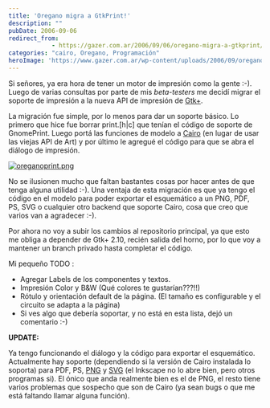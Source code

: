 ```yaml
---
title: 'Oregano migra a GtkPrint!'
description: ""
pubDate: 2006-09-06
redirect_from: 
            - https://gazer.com.ar/2006/09/06/oregano-migra-a-gtkprint/
categories: "cairo, Oregano, Programación"
heroImage: 'https://www.gazer.com.ar/wp-content/uploads/2006/09/oreganoprint.thumbnail.png'
---
```

Si señores, ya era hora de tener un motor de impresión como la gente :-). Luego de varias consultas por parte de mis _beta-testers_ me decidí migrar el soporte de impresión a la nueva API de impresión de [Gtk+](http://www.gtk.org/).

La migración fue simple, por lo menos para dar un soporte básico. Lo primero que hice fue borrar print.\[h|c] que tenían el código de soporte de GnomePrint. Luego portá las funciones de modelo a [Cairo](http://www.cairographics.org/) (en lugar de usar las viejas API de Art) y por último le agregué el código para que se abra el diálogo de impresión.

[](https://www.gazer.com.ar/wp-content/uploads/2006/09/oreganoprint.png "oreganoprint.png")

[](https://www.gazer.com.ar/wp-content/uploads/2006/09/oreganoprint.png "oreganoprint.png")

[![oreganoprint.png](https://www.gazer.com.ar/wp-content/uploads/2006/09/oreganoprint.thumbnail.png)](https://www.gazer.com.ar/wp-content/uploads/2006/09/oreganoprint.png "oreganoprint.png")

No se ilusionen mucho que faltan bastantes cosas por hacer antes de que tenga alguna utilidad :-). Una ventaja de esta migración es que ya tengo el código en el modelo para poder exportar el esquemático a un PNG, PDF, PS, SVG o cualquier otro backend que soporte Cairo, cosa que creo que varios van a agradecer :-).

Por ahora no voy a subir los cambios al repositorio principal, ya que esto me obliga a depender de Gtk+ 2.10, recién salida del horno, por lo que voy a mantener un branch privado hasta completar el código.

Mi pequeño TODO :

- Agregar Labels de los componentes y textos.
- Impresión Color y B&W (Qué colores te gustarían???!!)
- Rótulo y orientación default de la página. (El tamaño es configurable y el circuito se adapta a la página)
- Si ves algo que debería soportar, y no está en esta lista, dejó un comentario :-)

**UPDATE:**

Ya tengo funcionando el diálogo y la código para exportar el esquemático. Actualmente hay soporte (dependiendo si la versión de Cairo instalada lo soporta) para PDF, PS, [PNG](/img/uploads/2006/09/OreganoExport.png) y [SVG](/img/uploads/2006/09/OreganoExport.svg) (el Inkscape no lo abre bien, pero otros programas si). El ónico que anda realmente bien es el de PNG, el resto tiene varios problemas que sospecho que son de Cairo (ya sean bugs o que me está faltando llamar alguna función).
